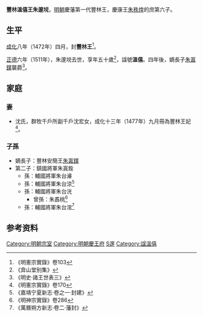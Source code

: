 '''豐林溫僖王朱邃㙂'''{{BD|1462年||1511年|catIdx=Z朱}}，[[明朝|明朝]]慶藩第一代豐林王，慶康王[[朱秩煃|朱秩煃]]的庶第六子。

==生平==
[[成化|成化]]八年（1472年）四月，封'''豐林王'''<ref>《明憲宗實錄》卷103</ref>。

[[正德_(明朝)|正德]]六年（1511年），朱邃㙂去世，享年五十歲<ref>《弇山堂别集》</ref>，諡號'''溫僖'''。四年後，嫡長子[[朱寘鏷|朱寘鏷]]襲爵<ref>《明史·諸王世表三》</ref>。

==家庭==
===妻===
*沈氏，群牧千戶所副千戶沈宏女，成化十三年（1477年）九月冊為豐林王妃<ref>《明憲宗實錄》卷170</ref>。

===子孫===
*嫡長子：豐林安簡王[[朱寘鏷|朱寘鏷]]
*第二子：鎮國將軍朱寘銓
**孫：輔國將軍朱台𤀹
**孫：輔國將軍朱台涼<ref>《嘉靖宁夏新志·卷之一·封建》</ref>
**孫：輔國將軍朱台洸
***曾孫：朱鼒桃<ref>《明神宗實錄》卷286</ref>
**孫：輔國將軍朱台涫<ref>《萬曆朔方新志·卷二·藩封》</ref>

==参考资料==
{{reflist|3}}

{{s-start}}
{{s-none|無|[[明朝|明政府]]封之}}
{{s-ttl|title=[[明朝藩王列表_(慶王系)#豐林國|明豐林國國王]]|years=1472年－1511年}}
{{s-aft|after=子安簡王[[朱寘鏷|朱寘鏷]]}}
{{end}}

[[Category:明朝宗室|Category:明朝宗室]]
[[Category:明朝慶王府|Category:明朝慶王府]]
[[Category:朱姓|S邃]]
[[Category:諡溫僖|Category:諡溫僖]]